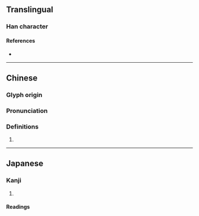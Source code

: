 {{character info}}
==Translingual==

===Han character===
{{Han char|rn=40|rad=宀|as=14|sn=17|four=30481|canj=JPKO|ids=⿱宀疑}}

====References====
* {{Han ref|kx=0292.250|dkj=07352|dj=0579.130|hdz=20956.170|uh=5BF2|ud=23538|bh=ECD9|bd=60633}}

----

==Chinese==
{{zh-forms}}

===Glyph origin===
{{Han etym}}

===Pronunciation===
{{zh-pron
|m=yí
|c=ji4
|mc=y
|oc=y
|cat=
}}

===Definitions===
{{zh-hanzi}}

# {{rfdef|zh}}

----

==Japanese==

===Kanji===
{{ja-kanji|grade=|rs=宀14}}

# {{rfdef|ja|sort=宀14}}

====Readings====
{{ja-readings
|on=ぎ
|kun=あきらか-にする
}}